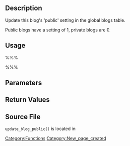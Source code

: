 == Description ==

Update this blog's 'public' setting in the global blogs table.

Public blogs have a setting of 1, private blogs are 0.

== Usage ==

%%%<?php update_blog_public( $unused, $value ); ?>%%%

== Parameters ==

{{Parameter|$unused|int||required}}

{{Parameter|$value|int|The new public value|required}}

== Return Values ==

{{Return||bool|}}

== Source File ==

<tt>update_blog_public()</tt> is located in {{Trac|wp-includes/ms-functions.php}}

[[Category:Functions]]

[[Category:New_page_created]]